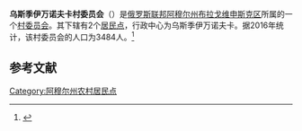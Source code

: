 {{Infobox Settlement
| official_name = 乌斯季伊万诺夫卡村委员会
| native_name = Усть-Ивановский сельсовет
| settlement_type = [[村委员会|村委员会]]
| subdivision_type = [[国家|国家]]
| subdivision_type1 = [[俄罗斯行政区划|州]]
| subdivision_type2 = [[区_(苏联)|区]]
| subdivision_name = {{RUS}}
| subdivision_name1 = [[阿穆尔州|阿穆尔州]]
| subdivision_name2 = [[布拉戈维申斯克区_(阿穆尔州)|布拉戈维申斯克区]]
| seat_type = 行政中心
| seat = 乌斯季伊万诺夫卡
| population_as_of=2016
| population_footnotes = <ref name=amurstat />
| population_total = 3484
| coordinates_display = inline,title
| latd = 50 | latm = 19 | lats = 20 | latNS = N
| longd = 127 | longm = 44 | longs = 36 | longEW = E
| timezone = [[雅库茨克时间|MSK+6]]
| utc_offset = +9
| blank_name = [[俄罗斯市政土地区划代码|OKTMO编码]]
| blank_info = [http://classif.spb.ru/classificators/view/tma.php?st=A&kr=1&kod=10611438 10611438]
}}
'''乌斯季伊万诺夫卡村委员会'''（{{lang-ru|Усть-Ивановский сельсовет}}）是[[俄罗斯联邦|俄罗斯联邦]][[阿穆尔州|阿穆尔州]][[布拉戈维申斯克区_(阿穆尔州)|布拉戈维申斯克区]]所属的一个[[村委员会|村委员会]]。其下辖有2个[[居民点|居民点]]，行政中心为乌斯季伊万诺夫卡。据2016年统计，该村委员会的人口为3484人。<ref name=amurstat>{{cite web |url=http://amurstat.gks.ru/wps/wcm/connect/rosstat_ts/amurstat/resources/d600c10043769f3eb9effbdd898fc419/07_1_4.htm |title=Оценка численности населения по городским округам, муниципальным районам, городским и сельским поселениям Амурской области на 1 января 2016 года |language=ru |accessdate=2016-04-21 |archiveurl=https://www.webcitation.org/6gvsqa6qi?url=http://amurstat.gks.ru/wps/wcm/connect/rosstat_ts/amurstat/resources/d600c10043769f3eb9effbdd898fc419/07_1_4.htm |archivedate=2016-04-21 |deadurl=yes }}</ref>

== 参考文献 ==
{{reflist}}

{{Russia-stub}}

[[Category:阿穆尔州农村居民点|Category:阿穆尔州农村居民点]]